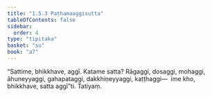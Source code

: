 ```yaml
---
title: "1.5.3 Paṭhamaaggisutta"
tableOfContents: false
sidebar:
  order: 4
type: "tipitaka"
basket: "su"
book: "a7"
---
```



<DynamicBreadcrumb />

<Division number="46" book="a7" bookNo="16" page="428">

<Paragraph number="237" book="a7">
“Sattime, bhikkhave, aggī. Katame satta? Rāgaggi, dosaggi, mohaggi, āhuneyyaggi, gahapataggi, dakkhiṇeyyaggi, kaṭṭhaggi—  ime kho, bhikkhave, satta aggī”ti.

</Paragraph>
</Division>

<Paragraph number="238" type="center" book="a7">
Tatiyaṃ.
</Paragraph>
